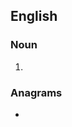 ==English==

===Noun===
{{head|en|noun plural form}}

# {{plural of|clinometer|lang=en}}

===Anagrams===
* {{anagrams|en|a=ceeilmnorst|clinometres|recoilments}}